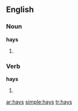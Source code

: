 ==English==

===Noun===
'''hays'''

# {{plural of|[[hay]]}}

===Verb===
'''hays'''

# {{third-person singular of|[[hay]]}}

[[ar:hays]]
[[simple:hays]]
[[tr:hays]]